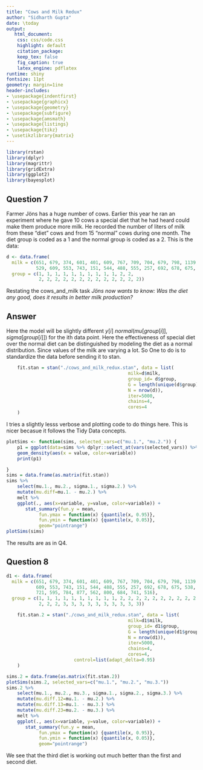 ```yaml
---
title: "Cows and Milk Redux"
author: "Sidharth Gupta"
date: \today
output:
   html_document:
    css: css/code.css
    highlight: default
    citation_package:
    keep_tex: false
    fig_caption: true
    latex_engine: pdflatex
runtime: shiny
fontsize: 11pt
geometry: margin=1ine
header-includes:
- \usepackage{indentfirst}
- \usepackage{graphicx}
- \usepackage{geometry}
- \usepackage{subfigure}
- \usepackage{amsmath}
- \usepackage{listings}
- \usepackage{tikz}
- \usetikzlibrary{matrix}
---
```


```r
library(rstan)
library(dplyr)
library(magrittr)
library(gridExtra)
library(ggplot2)
library(bayesplot)
```
## Question 7
Farmer Jöns has a huge number of cows. Earlier this year he ran an experiment where he gave 10 cows a special diet that he had heard could make them produce more milk. He recorded the number of liters of milk from these “diet” cows and from 15 “normal” cows during one month. The diet group is coded as a 1 and the normal group is coded as a 2. This is the data:
```r
d <- data.frame(
  milk = c(651, 679, 374, 601, 401, 609, 767, 709, 704, 679, 798, 1139,
           529, 609, 553, 743, 151, 544, 488, 555, 257, 692, 678, 675, 538),
  group = c(1, 1, 1, 1, 1, 1, 1, 1, 1, 1, 2, 2, 
            2, 2, 2, 2, 2, 2, 2, 2, 2, 2, 2, 2, 2))
```
Restating the cows_and_milk task *Jöns now wants to know: Was the diet any good, does it results in better milk production?* 

## Answer
Here the model will be slightly different  $y[i] ~ normal(mu[group[i]], sigma[group[i]])$ for the ith data point.
Here the effectiveness of special diet over the normal diet can be distinguished by modeling the diet as a normal distribution. Since values of the milk are varying a lot. So One to do is to standardize the data before sending it to stan.


```r
    fit.stan = stan("./cows_and_milk_redux.stan", data = list(
                                             milk=d$milk,
                                             group_id= d$group,
                                             G = length(unique(d$group)),
                                             N = nrow(d)),
                                             iter=5000,
                                             chains=4,
                                             cores=4
    )
```

I tries a slightly lesss verbose and plotting code to do things here. This is nicer becasue it follows the Tidy Data concepts.
```r
plotSims <- function(sims, selected_vars=c("mu.1.", "mu.2.")) {
    p1 = ggplot(data=sims %>% dplyr::select_at(vars(selected_vars)) %>% melt) + 
	geom_density(aes(x = value, color=variable))
    print(p1)

}
sims = data.frame(as.matrix(fit.stan))
sims %>% 
    select(mu.1., mu.2., sigma.1., sigma.2.) %>% 
    mutate(mu.diff=mu.1. - mu.2.) %>% 
    melt %>% 
    ggplot(., aes(x=variable, y=value, color=variable)) +
	   stat_summary(fun.y = mean, 
			fun.ymax = function(x) {quantile(x, 0.95)},
			fun.ymin = function(x) {quantile(x, 0.05)},
			geom="pointrange")
plotSims(sims)

```
The results are as in Q4.

## Question 8
```r
d1 <- data.frame(
  milk = c(651, 679, 374, 601, 401, 609, 767, 709, 704, 679, 798, 1139, 529,
           609, 553, 743, 151, 544, 488, 555, 257, 692, 678, 675, 538, 1061,
           721, 595, 784, 877, 562, 800, 684, 741, 516),
  group = c(1, 1, 1, 1, 1, 1, 1, 1, 1, 1, 2, 2, 2, 2, 2, 2, 2, 2, 2, 2, 2, 2,
            2, 2, 2, 3, 3, 3, 3, 3, 3, 3, 3, 3, 3))
```

```r
    fit.stan.2 = stan("./cows_and_milk_redux.stan", data = list(
                                             milk=d1$milk,
                                             group_id= d1$group,
                                             G = length(unique(d1$group)),
                                             N = nrow(d1)),
                                             iter=5000,
                                             chains=4,
                                             cores=4,
					     control=list(adapt_delta=0.95)
    )
```

```r
sims.2 = data.frame(as.matrix(fit.stan.2))
plotSims(sims.2, selected_vars=c("mu.1.", "mu.2.", "mu.3."))
sims.2 %>%
    select(mu.1., mu.2., mu.3., sigma.1., sigma.2., sigma.3.) %>% 
    mutate(mu.diff.12=mu.1. - mu.2.) %>% 
    mutate(mu.diff.13=mu.1. - mu.3.) %>% 
    mutate(mu.diff.23=mu.2. - mu.3.) %>% 
    melt %>% 
    ggplot(., aes(x=variable, y=value, color=variable)) +
	   stat_summary(fun.y = mean, 
			fun.ymax = function(x) {quantile(x, 0.95)},
			fun.ymin = function(x) {quantile(x, 0.05)},
			geom="pointrange")
```
We see that the third diet is working out much better than the first and second diet.
